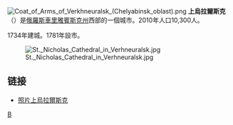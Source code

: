 {{coord|53.8769|N|59.2106|E|display=title}}
[[File:Coat_of_Arms_of_Verkhneuralsk_(Chelyabinsk_oblast).png|right]]
'''上烏拉爾斯克'''（{{lang-ru|Верхнеура́льск}}）是[[俄羅斯|俄羅斯]][[車里雅賓斯克州|車里雅賓斯克州]]西部的一個城市。2010年人口10,300人。

1734年建城。1781年設市。


[[File:St._Nicholas_Cathedral_in_Verhneuralsk.jpg|thumb]]

==链接==
* [http://ingvarr.net.ru/photo/5 照片上烏拉爾斯克]{{Wayback|url=http://ingvarr.net.ru/photo/5 |date=20201104084712 }}  


{{Authority control}}
[[Category:車里雅賓斯克州城市|В]]
